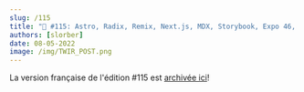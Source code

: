 ```yaml
---
slug: /115
title: "📨 #115: Astro, Radix, Remix, Next.js, MDX, Storybook, Expo 46, Skia, TanStack, TC39, Docusaurus..."
authors: [slorber]
date: 08-05-2022
image: /img/TWIR_POST.png
---
```


La version française de l'édition #115 est [archivée ici](https://www.getrevue.co/profile/thisweekinreact/issues/this-week-in-react-115-astro-radix-remix-next-js-mdx-storybook-expo-46-skia-tanstack-tc39-docusaurus-1291181)!
